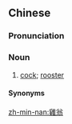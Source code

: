 {{also|鸡翁}}
==Chinese==
{{zh-forms|s=鸡翁}}

===Pronunciation===
{{zh-pron
|mn=xm,tp:koe-ang/zz:ke-ang/sx:kere-ang
|mn-t=goi1 ang1
|cat=n
}}

===Noun===
{{zh-noun}}

# {{lb|zh|Min Nan}} [[cock]]; [[rooster]]

====Synonyms====
{{zh-dial|公雞}}

[[zh-min-nan:雞翁]]